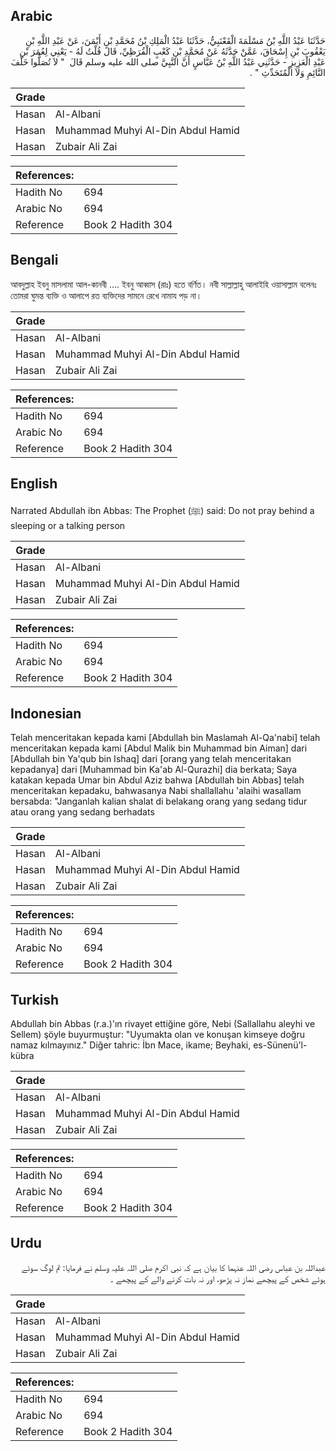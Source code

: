 ## Arabic

<div dir="rtl" lang="ar" style={{fontSize:'larger',backgroundColor:'#f8f9fa',padding:20}}>حَدَّثَنَا عَبْدُ اللَّهِ بْنُ مَسْلَمَةَ الْقَعْنَبِيُّ، حَدَّثَنَا عَبْدُ الْمَلِكِ بْنُ مُحَمَّدِ بْنِ أَيْمَنَ، عَنْ عَبْدِ اللَّهِ بْنِ يَعْقُوبَ بْنِ إِسْحَاقَ، عَمَّنْ حَدَّثَهُ عَنْ مُحَمَّدِ بْنِ كَعْبٍ الْقُرَظِيِّ، قَالَ قُلْتُ لَهُ - يَعْنِي لِعُمَرَ بْنِ عَبْدِ الْعَزِيزِ - حَدَّثَنِي عَبْدُ اللَّهِ بْنُ عَبَّاسٍ أَنَّ النَّبِيَّ صلى الله عليه وسلم قَالَ ‏ "‏ لاَ تُصَلُّوا خَلْفَ النَّائِمِ وَلاَ الْمُتَحَدِّثِ ‏"‏ ‏.‏</div><div style={{backgroundColor:'#f8f9fa',padding:20, marginBottom: 10}}><table>
      <thead>
        <tr>
          <th>Grade</th>
          <th></th>
        </tr>
      </thead>
      <tbody>
<tr><td>Hasan</td><td>Al-Albani</td></tr><tr><td>Hasan</td><td>Muhammad Muhyi Al-Din Abdul Hamid</td></tr><tr><td>Hasan</td><td>Zubair Ali Zai</td></tr></tbody></table><table>
        <thead>
          <tr>
            <th>References:</th>
            <th></th>
          </tr>
        </thead>
        <tbody><tr><td>Hadith No</td><td>694</td></tr><tr><td>Arabic No</td><td>694</td></tr><tr><td>Reference</td><td>Book 2 Hadith 304</td></tr></tbody></table></div>

## Bengali

<div dir="ltr" lang="bn" style={{fontSize:'larger',backgroundColor:'#f8f9fa',padding:20}}>আবদুল্লাহ ইবনু মাসলামা আল-কানবী .... ইবনু আব্বাস (রাঃ) হতে বর্ণিত। নবী সাল্লাল্লাহু আলাইহি ওয়াসাল্লাম বলেনঃ তোমরা ঘুমন্ত ব্যক্তি ও আলাপে রত ব্যক্তিদের সামনে রেখে নামায পড় না।</div><div style={{backgroundColor:'#f8f9fa',padding:20, marginBottom: 10}}><table>
      <thead>
        <tr>
          <th>Grade</th>
          <th></th>
        </tr>
      </thead>
      <tbody>
<tr><td>Hasan</td><td>Al-Albani</td></tr><tr><td>Hasan</td><td>Muhammad Muhyi Al-Din Abdul Hamid</td></tr><tr><td>Hasan</td><td>Zubair Ali Zai</td></tr></tbody></table><table>
        <thead>
          <tr>
            <th>References:</th>
            <th></th>
          </tr>
        </thead>
        <tbody><tr><td>Hadith No</td><td>694</td></tr><tr><td>Arabic No</td><td>694</td></tr><tr><td>Reference</td><td>Book 2 Hadith 304</td></tr></tbody></table></div>

## English

<div dir="ltr" lang="en" style={{fontSize:'larger',backgroundColor:'#f8f9fa',padding:20}}>Narrated Abdullah ibn Abbas: The Prophet (ﷺ) said: Do not pray behind a sleeping or a talking person</div><div style={{backgroundColor:'#f8f9fa',padding:20, marginBottom: 10}}><table>
      <thead>
        <tr>
          <th>Grade</th>
          <th></th>
        </tr>
      </thead>
      <tbody>
<tr><td>Hasan</td><td>Al-Albani</td></tr><tr><td>Hasan</td><td>Muhammad Muhyi Al-Din Abdul Hamid</td></tr><tr><td>Hasan</td><td>Zubair Ali Zai</td></tr></tbody></table><table>
        <thead>
          <tr>
            <th>References:</th>
            <th></th>
          </tr>
        </thead>
        <tbody><tr><td>Hadith No</td><td>694</td></tr><tr><td>Arabic No</td><td>694</td></tr><tr><td>Reference</td><td>Book 2 Hadith 304</td></tr></tbody></table></div>

## Indonesian

<div dir="ltr" lang="id" style={{fontSize:'larger',backgroundColor:'#f8f9fa',padding:20}}>Telah menceritakan kepada kami [Abdullah bin Maslamah Al-Qa'nabi] telah menceritakan kepada kami [Abdul Malik bin Muhammad bin Aiman] dari [Abdullah bin Ya'qub bin Ishaq] dari [orang yang telah menceritakan kepadanya] dari [Muhammad bin Ka'ab Al-Qurazhi] dia berkata; Saya katakan kepada Umar bin Abdul Aziz bahwa [Abdullah bin Abbas] telah menceritakan kepadaku, bahwasanya Nabi shallallahu 'alaihi wasallam bersabda: "Janganlah kalian shalat di belakang orang yang sedang tidur atau orang yang sedang berhadats</div><div style={{backgroundColor:'#f8f9fa',padding:20, marginBottom: 10}}><table>
      <thead>
        <tr>
          <th>Grade</th>
          <th></th>
        </tr>
      </thead>
      <tbody>
<tr><td>Hasan</td><td>Al-Albani</td></tr><tr><td>Hasan</td><td>Muhammad Muhyi Al-Din Abdul Hamid</td></tr><tr><td>Hasan</td><td>Zubair Ali Zai</td></tr></tbody></table><table>
        <thead>
          <tr>
            <th>References:</th>
            <th></th>
          </tr>
        </thead>
        <tbody><tr><td>Hadith No</td><td>694</td></tr><tr><td>Arabic No</td><td>694</td></tr><tr><td>Reference</td><td>Book 2 Hadith 304</td></tr></tbody></table></div>

## Turkish

<div dir="ltr" lang="tr" style={{fontSize:'larger',backgroundColor:'#f8f9fa',padding:20}}>Abdullah bin Abbas (r.a.)'ın rivayet ettiğine göre, Nebi (Sallallahu aleyhi ve Sellem) şöyle buyurmuştur: "Uyumakta olan ve konuşan kimseye doğru namaz kılmayınız." Diğer tahric: İbn Mace, ikame; Beyhaki, es-Sünenü'l-kübra</div><div style={{backgroundColor:'#f8f9fa',padding:20, marginBottom: 10}}><table>
      <thead>
        <tr>
          <th>Grade</th>
          <th></th>
        </tr>
      </thead>
      <tbody>
<tr><td>Hasan</td><td>Al-Albani</td></tr><tr><td>Hasan</td><td>Muhammad Muhyi Al-Din Abdul Hamid</td></tr><tr><td>Hasan</td><td>Zubair Ali Zai</td></tr></tbody></table><table>
        <thead>
          <tr>
            <th>References:</th>
            <th></th>
          </tr>
        </thead>
        <tbody><tr><td>Hadith No</td><td>694</td></tr><tr><td>Arabic No</td><td>694</td></tr><tr><td>Reference</td><td>Book 2 Hadith 304</td></tr></tbody></table></div>

## Urdu

<div dir="rtl" lang="ur" style={{fontSize:'larger',backgroundColor:'#f8f9fa',padding:20}}>عبداللہ بن عباس رضی اللہ عنہما کا بیان ہے کہ نبی اکرم صلی اللہ علیہ وسلم نے فرمایا: تم لوگ سوئے ہوئے شخص کے پیچھے نماز نہ پڑھو، اور نہ بات کرنے والے کے پیچھے ۔</div><div style={{backgroundColor:'#f8f9fa',padding:20, marginBottom: 10}}><table>
      <thead>
        <tr>
          <th>Grade</th>
          <th></th>
        </tr>
      </thead>
      <tbody>
<tr><td>Hasan</td><td>Al-Albani</td></tr><tr><td>Hasan</td><td>Muhammad Muhyi Al-Din Abdul Hamid</td></tr><tr><td>Hasan</td><td>Zubair Ali Zai</td></tr></tbody></table><table>
        <thead>
          <tr>
            <th>References:</th>
            <th></th>
          </tr>
        </thead>
        <tbody><tr><td>Hadith No</td><td>694</td></tr><tr><td>Arabic No</td><td>694</td></tr><tr><td>Reference</td><td>Book 2 Hadith 304</td></tr></tbody></table></div>